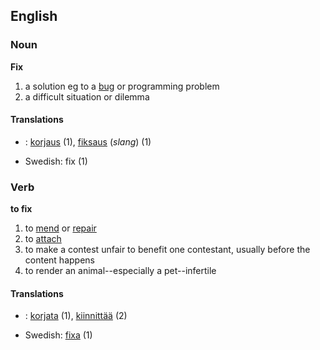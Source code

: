 ==English==
===Noun===
'''Fix'''
#a solution eg to a [[bug]] or programming problem
#a difficult situation or dilemma

====Translations====
*{{msg:fi}}: [[korjaus]] (1), [[fiksaus]] (''slang'') (1)
*Swedish: fix (1)

===Verb===
'''to fix'''
#to [[mend]] or [[repair]]
#to [[attach]]
#to make a contest unfair to benefit one contestant, usually before the content happens
#to render an animal--especially a pet--infertile

====Translations====
*{{msg:fi}}: [[korjata]] (1), [[kiinnittää]] (2)
*Swedish: [[fixa]] (1)